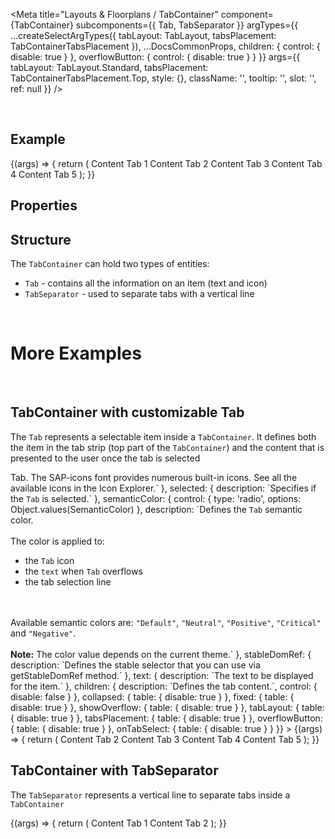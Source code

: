 
<Meta
  title="Layouts & Floorplans / TabContainer"
  component={TabContainer}
  subcomponents={{ Tab, TabSeparator }}
  argTypes={{
    ...createSelectArgTypes({ tabLayout: TabLayout, tabsPlacement: TabContainerTabsPlacement }),
    ...DocsCommonProps,
    children: { control: { disable: true } },
    overflowButton: { control: { disable: true } }
  }}
  args={{
    tabLayout: TabLayout.Standard,
    tabsPlacement: TabContainerTabsPlacement.Top,
    style: {},
    className: '',
    tooltip: '',
    slot: '',
    ref: null
  }}
/>

<DocsHeader />

<br />

## Example

<Canvas>
  <Story name="Default">
    {(args) => {
      return (
        <TabContainer {...args}>
          <Tab text="Tab One" icon="menu" selected additionalText="5">
            Content Tab 1
          </Tab>
          <Tab text="Tab Two" icon="activities" additionalText="20">
            Content Tab 2
          </Tab>
          <Tab text="Tab Three" icon="add">
            Content Tab 3
          </Tab>
          <Tab text="Tab Four" icon="employee">
            Content Tab 4
          </Tab>
          <Tab text="Tab Five" icon="settings">
            Content Tab 5
          </Tab>
        </TabContainer>
      );
    }}
  </Story>
</Canvas>

## Properties

<ArgsTable story="." />

## Structure

The `TabContainer` can hold two types of entities:

- `Tab` - contains all the information on an item (text and icon)
- `TabSeparator` - used to separate tabs with a vertical line

<br />

# More Examples

<br />

## TabContainer with customizable Tab

The <code>Tab</code> represents a selectable item inside a <code>TabContainer</code>. It defines both the item in the
tab strip (top part of the <code>TabContainer</code>) and the content that is presented to the user once the tab is
selected

<Canvas>
  <Story
    name="with customizable Tab"
    args={{
      additionalText: '10',
      disabled: false,
      icon: 'sys-monitor',
      selected: true,
      semanticColor: SemanticColor.Positive,
      text: 'Customizable Tab',
      children: 'Tab Content'
    }}
    argTypes={{
      additionalText: { description: `Represents the "additionalText" text, which is displayed in the tab filter.` },
      disabled: { description: `Enabled items can be selected.` },
      icon: {
        description: `Defines the icon source URI to be displayed as graphical element within the <code>Tab</code>. The SAP-icons font provides numerous built-in icons. See all the available icons in the <ui5-link target="_blank" href="https://openui5.hana.ondemand.com/test-resources/sap/m/demokit/iconExplorer/webapp/index.html" class="api-table-content-cell-link">Icon Explorer</ui5-link>.`
      },
      selected: { description: `Specifies if the <code>Tab</code> is selected.` },
      semanticColor: {
        control: { type: 'radio', options: Object.values(SemanticColor) },
        description: `Defines the <code>Tab</code> semantic color. <br><br> The color is applied to: <ul> <li>the <code>Tab</code> icon</li> <li>the <code>text</code> when <code>Tab</code> overflows</li> <li>the tab selection line</li> </ul><br/><br/>Available semantic colors are: <code>"Default"</code>, <code>"Neutral"</code>, <code>"Positive"</code>, <code>"Critical"</code> and <code>"Negative"</code>.<br/><br/><b>Note:</b> The color value depends on the current theme.`
      },
      stableDomRef: { description: `Defines the stable selector that you can use via getStableDomRef method.` },
      text: { description: `The text to be displayed for the item.` },
      children: { description: `Defines the tab content.`, control: { disable: false } },
      collapsed: { table: { disable: true } },
      fixed: { table: { disable: true } },
      showOverflow: { table: { disable: true } },
      tabLayout: { table: { disable: true } },
      tabsPlacement: { table: { disable: true } },
      overflowButton: { table: { disable: true } },
      onTabSelect: { table: { disable: true } }
    }}
  >
    {(args) => {
      return (
        <TabContainer {...args}>
          <Tab {...args} />
          <Tab text="Tab 2" icon="activities">
            Content Tab 2
          </Tab>
          <Tab text="Tab 3" icon="add">
            Content Tab 3
          </Tab>
          <Tab text="Tab 4" icon="employee">
            Content Tab 4
          </Tab>
          <Tab text="Tab 5" icon="settings">
            Content Tab 5
          </Tab>
        </TabContainer>
      );
    }}
  </Story>
</Canvas>

<ArgsTable story="with customizable Tab" />

<br />

## TabContainer with TabSeparator

The <code>TabSeparator</code> represents a vertical line to separate tabs inside a <code>TabContainer</code>

<Canvas>
  <Story name="with TabSeparator">
    {(args) => {
      return (
        <TabContainer {...args}>
          <Tab text="Tab One" icon="menu" selected additionalText="5">
            Content Tab 1
          </Tab>
          <TabSeparator />
          <Tab text="Tab Two" icon="activities" additionalText="20">
            Content Tab 2
          </Tab>
        </TabContainer>
      );
    }}
  </Story>
</Canvas>
